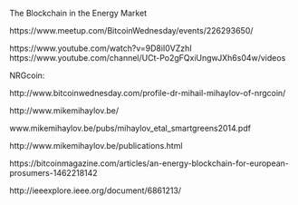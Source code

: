 
The Blockchain in the Energy Market

https://www.meetup.com/BitcoinWednesday/events/226293650/

https://www.youtube.com/watch?v=9D8iI0VZzhI
https://www.youtube.com/channel/UCt-Po2gFQxiUngwJXh6s04w/videos

NRGcoin:

http://www.bitcoinwednesday.com/profile-dr-mihail-mihaylov-of-nrgcoin/

http://www.mikemihaylov.be/

www.mikemihaylov.be/pubs/mihaylov_etal_smartgreens2014.pdf 

http://www.mikemihaylov.be/publications.html

https://bitcoinmagazine.com/articles/an-energy-blockchain-for-european-prosumers-1462218142

http://ieeexplore.ieee.org/document/6861213/
